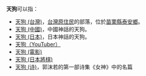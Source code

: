 '''天狗'''可以指：
* [[天狗_(台灣)|天狗 (台灣)]]，[[台灣原住民|台灣原住民]]的部落，位於[[苗栗縣|苗栗縣]][[泰安鄉|泰安鄉]]。
* [[天狗_(中國)|天狗 (中國)]]，中國神話的天狗。
* [[天狗_(日本)|天狗 (日本)]]，日本神話的天狗。
* [[天狗衛視|天狗（YouTuber）]]
* [[天狗_(電影)|天狗 (電影)]]
* [[天狗_(日本將棋)|天狗 (日本將棋)]]
* [[天狗_(诗)|天狗 (诗)]]，郭沫若的第一部诗集《女神》中的名篇

{{disambig|Cat=二字亞洲相關消歧義}}
